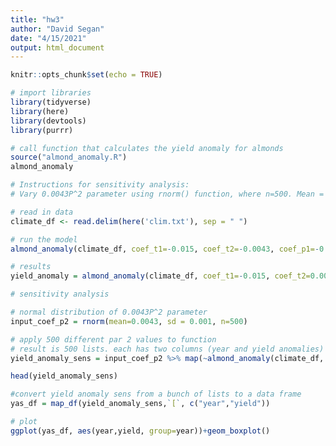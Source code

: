 ```yaml
---
title: "hw3"
author: "David Segan"
date: "4/15/2021"
output: html_document
---
```


```r
knitr::opts_chunk$set(echo = TRUE)
```

```r
# import libraries
library(tidyverse)
library(here)
library(devtools)
library(purrr)

```

```r
# call function that calculates the yield anomaly for almonds
source("almond_anomaly.R")
almond_anomaly

```

```r
# Instructions for sensitivity analysis:
# Vary 0.0043P^2 parameter using rnorm() function, where n=500. Mean = parameter, stdv = 0.001

# read in data
climate_df <- read.delim(here('clim.txt'), sep = " ")

# run the model
almond_anomaly(climate_df, coef_t1=-0.015, coef_t2=-0.0043, coef_p1=-0.07, coef_p2=0.0043, intercept=0.28)

# results
yield_anomaly = almond_anomaly(climate_df, coef_t1=-0.015, coef_t2=0.0043, coef_p1=-0.07, coef_p2=0.0043, intercept=0.28)

# sensitivity analysis 

# normal distribution of 0.0043P^2 parameter
input_coef_p2 = rnorm(mean=0.0043, sd = 0.001, n=500)

# apply 500 different par 2 values to function 
# result is 500 lists. each has two columns (year and yield anomalies) and 22 rows
yield_anomaly_sens = input_coef_p2 %>% map(~almond_anomaly(climate_df, coef_t1=-0.015, coef_t2=-0.0043, coef_p1=-0.07, coef_p2=.x, intercept=0.28))

head(yield_anomaly_sens)

#convert yield anomaly sens from a bunch of lists to a data frame
yas_df = map_df(yield_anomaly_sens,`[`, c("year","yield"))

# plot
ggplot(yas_df, aes(year,yield, group=year))+geom_boxplot()


```

